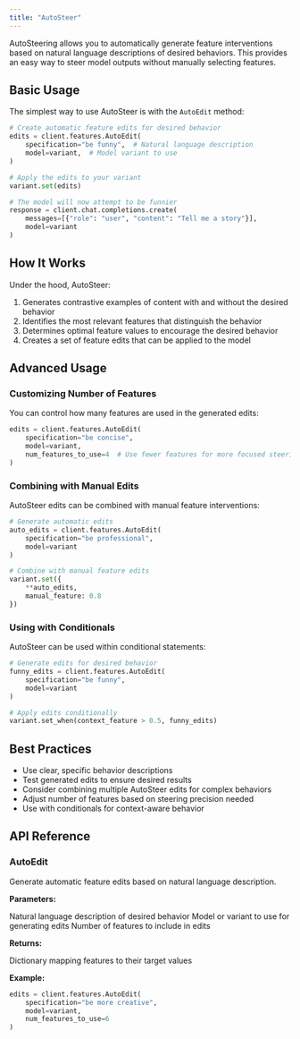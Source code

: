 ```yaml
---
title: "AutoSteer"
---
```


AutoSteering allows you to automatically generate feature interventions based on natural language descriptions of desired behaviors. This provides an easy way to steer model outputs without manually selecting features.

## Basic Usage

The simplest way to use AutoSteer is with the `AutoEdit` method:

```python
# Create automatic feature edits for desired behavior
edits = client.features.AutoEdit(
    specification="be funny",  # Natural language description
    model=variant,  # Model variant to use
)

# Apply the edits to your variant
variant.set(edits)

# The model will now attempt to be funnier
response = client.chat.completions.create(
    messages=[{"role": "user", "content": "Tell me a story"}],
    model=variant
)
```

## How It Works

Under the hood, AutoSteer:

1. Generates contrastive examples of content with and without the desired behavior
2. Identifies the most relevant features that distinguish the behavior
3. Determines optimal feature values to encourage the desired behavior
4. Creates a set of feature edits that can be applied to the model

## Advanced Usage

### Customizing Number of Features

You can control how many features are used in the generated edits:

```python
edits = client.features.AutoEdit(
    specification="be concise",
    model=variant,
    num_features_to_use=4  # Use fewer features for more focused steering
)
```

### Combining with Manual Edits

AutoSteer edits can be combined with manual feature interventions:

```python
# Generate automatic edits
auto_edits = client.features.AutoEdit(
    specification="be professional",
    model=variant
)

# Combine with manual feature edits
variant.set({
    **auto_edits,
    manual_feature: 0.8
})
```

### Using with Conditionals

AutoSteer can be used within conditional statements:

```python
# Generate edits for desired behavior
funny_edits = client.features.AutoEdit(
    specification="be funny",
    model=variant
)

# Apply edits conditionally
variant.set_when(context_feature > 0.5, funny_edits)
```

## Best Practices

- Use clear, specific behavior descriptions
- Test generated edits to ensure desired results
- Consider combining multiple AutoSteer edits for complex behaviors
- Adjust number of features based on steering precision needed
- Use with conditionals for context-aware behavior

## API Reference

### AutoEdit

Generate automatic feature edits based on natural language description.

**Parameters:**

<ResponseField name="specification" type="str" required>
  Natural language description of desired behavior
</ResponseField>

<ResponseField name="model" type="Union[str, Variant]" required>
  Model or variant to use for generating edits
</ResponseField>

<ResponseField name="num_features_to_use" type="int" default="8">
  Number of features to include in edits
</ResponseField>

**Returns:**

<ResponseField name="edits" type="dict[Feature, float]">
  Dictionary mapping features to their target values
</ResponseField>

**Example:**

```python
edits = client.features.AutoEdit(
    specification="be more creative",
    model=variant,
    num_features_to_use=6
)
```
